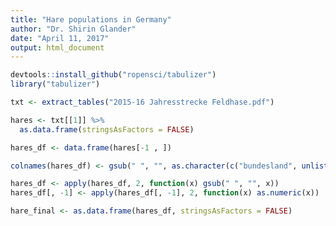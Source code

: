 ```yaml
---
title: "Hare populations in Germany"
author: "Dr. Shirin Glander"
date: "April 11, 2017"
output: html_document
---
```


```r
devtools::install_github("ropensci/tabulizer")
library("tabulizer")

txt <- extract_tables("2015-16 Jahresstrecke Feldhase.pdf")

hares <- txt[[1]] %>%
  as.data.frame(stringsAsFactors = FALSE)

hares_df <- data.frame(hares[-1 , ])

colnames(hares_df) <- gsub(" ", "", as.character(c("bundesland", unlist(hares[1, -1]))))

hares_df <- apply(hares_df, 2, function(x) gsub(" ", "", x))
hares_df[, -1] <- apply(hares_df[, -1], 2, function(x) as.numeric(x))

hare_final <- as.data.frame(hares_df, stringsAsFactors = FALSE)
```

